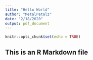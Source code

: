 ```yaml
---
title: "Hello World"
author: "MetalPetalz"
date: "2/18/2020"
output: pdf_document
---
```


```r
knitr::opts_chunk$set(echo = TRUE)
```

## This is an R Markdown file

